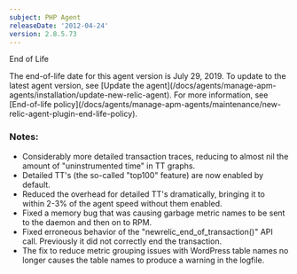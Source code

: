 ```yaml
---
subject: PHP Agent
releaseDate: '2012-04-24'
version: 2.8.5.73
---
```


End of Life

<Callout variant="important">
  The end-of-life date for this agent version is July 29, 2019. To update to the latest agent version, see [Update the agent](/docs/agents/manage-apm-agents/installation/update-new-relic-agent). For more information, see [End-of-life policy](/docs/agents/manage-apm-agents/maintenance/new-relic-agent-plugin-end-life-policy).
</Callout>

### Notes:

* Considerably more detailed transaction traces, reducing to almost nil the amount of "uninstrumented time" in TT graphs.
* Detailed TT's (the so-called "top100" feature) are now enabled by default.
* Reduced the overhead for detailed TT's dramatically, bringing it to within 2-3% of the agent speed without them enabled.
* Fixed a memory bug that was causing garbage metric names to be sent to the daemon and then on to RPM.
* Fixed erroneous behavior of the "newrelic_end_of_transaction()" API call. Previously it did not correctly end the transaction.
* The fix to reduce metric grouping issues with WordPress table names no longer causes the table names to produce a warning in the logfile.
